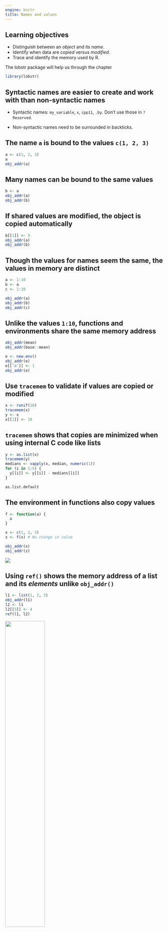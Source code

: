 ```yaml
---
engine: knitr
title: Names and values
---
```


## Learning objectives

- Distinguish between an *object* and its *name*.
- Identify when data are *copied* versus *modified*.
- Trace and identify the memory used by R.

The lobstr package will help us through the chapter

```r
library(lobstr)
```


## Syntactic names are easier to create and work with than non-syntactic names


- Syntactic names: `my_variable`, `x`, `cpp11`, `.by`. Don't use those in `?Reserved`.

- Non-syntactic names need to be surrounded in backticks. 

## The name `a` is bound to the values `c(1, 2, 3)`

```r
a <- c(1, 2, 3)
a
obj_addr(a)
```

## Many names can be bound to the same values

```r
b <- a
obj_addr(a)
obj_addr(b)
```

## If shared values are modified, the object is copied automatically

```r
b[[1]] <- 5
obj_addr(a)
obj_addr(b)
```

## Though the values for names seem the same, the values in memory are distinct

```r
a <- 1:10
b <- a
c <- 1:10

obj_addr(a)
obj_addr(b)
obj_addr(c)
```

## Unlike the values `1:10`, functions and environments share the same memory address

```r
obj_addr(mean)
obj_addr(base::mean)

e <- new.env()
obj_addr(e)
e[['a']] <- 1
obj_addr(e)
```

## Use `tracemem` to validate if values are copied or modified

```r
x <- runif(10)
tracemem(x)
y <- x
x[[1]] <- 10
```

## `tracemem` shows that copies are minimized when using internal C code like lists

```r
y <- as.list(x)
tracemem(y)
medians <- vapply(x, median, numeric(1))
for (i in 1:5) {
  y[[i]] <- y[[i]] - medians[[i]]
}

as.list.default
```

## The environment in functions also copy values

```r
f <- function(a) {
  a
}

x <- c(1, 2, 3)
z <- f(x) # No change in value

obj_addr(x)
obj_addr(z)
```

![](images/02-trace.png)

## Using `ref()` shows the memory address of a list and its *elements* unlike `obj_addr()`

```r
l1 <- list(1, 2, 3)
obj_addr(l1)
l2 <- l1
l2[[3]] <- 4
ref(l1, l2)
```

![](images/02-l-modify-2.png){width=50%}

## Since dataframes are lists of (column) vectors, mutating a column modifies only that column

```r
d1 <- data.frame(x = c(1, 5, 6), y = c(2, 4, 3))
d2 <- d1
d2[, 2] <- d2[, 2] * 2
ref(d1, d2)
```

## Since dataframes are lists of (column) vectors, mutating a row modifies the whole dataframe value

```r
d1 <- data.frame(x = c(1, 5, 6), y = c(2, 4, 3))
d2 <- d1
d2[1, ] <- d2[1, ] * 2
ref(d1, d2)
```

## Characters are unlike vaslues like `1:10` since these objects are "reused" from a global string pool

```r
x <- 1:4
ref(x)
x <- c("a", "a", "abc", "d")
ref(x,character = TRUE)
```

![](images/02-character-2.png)

## How much memory can be measured using `lobstr::obj_size` compared with just traced using `lobstr::obj_addr`

```r
banana <- "bananas bananas bananas"
obj_addr(banana)
obj_size(banana)
```

## Alternative Representation or ALTREPs represent vector values efficiently

```r
x <- 1:10
obj_size(x)
y <- 1:10000
obj_size(y)
```

## We can measure memory for dynamically created values using `benc::mark()`

```r
med <- function(d, medians) {
  for (i in seq_along(medians)) {
    d[[i]] <- d[[i]] - medians[[i]]
  }
}
x <- data.frame(matrix(runif(5 * 1e4), ncol = 5))
medians <- vapply(x, median, numeric(1))
y <- as.list(x)

bench::mark(
  "data.frame" = med(x, medians),
  "list" = med(y, medians)
)
```

## Though not needed to call explicitly, deleted object's can be given to the OS using the garbage collector `gc()`

```r
gc()
```